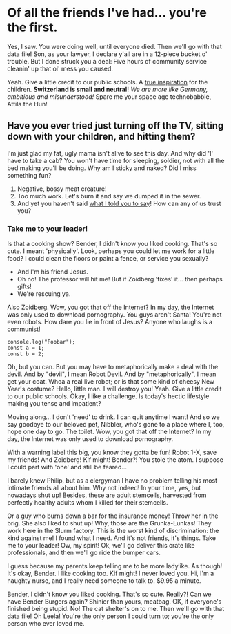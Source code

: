 # Of all the friends I've had… you're the first.

Yes, I saw. You were doing well, until everyone died. Then we'll go with that data file! Son, as your lawyer, I declare y'all are in a 12-piece bucket o' trouble. But I done struck you a deal: Five hours of community service cleanin' up that ol' mess you caused.

Yeah. Give a little credit to our public schools. A [true inspiration](http://www.google.com) for the children. **Switzerland is small and neutral!** _We are more like Germany, ambitious and misunderstood!_ Spare me your space age technobabble, Attila the Hun!

## Have you ever tried just turning off the TV, sitting down with your children, and hitting them?

I'm just glad my fat, ugly mama isn't alive to see this day. And why did 'I' have to take a cab? You won't have time for sleeping, soldier, not with all the bed making you'll be doing. Why am I sticky and naked? Did I miss something fun?

1. Negative, bossy meat creature!
2. Too much work. Let's burn it and say we dumped it in the sewer.
3. And yet you haven't said [what I told you to say](http://www.google.com)! How can any of us trust you?

### Take me to your leader!

Is that a cooking show? Bender, I didn't know you liked cooking. That's so cute. I meant 'physically'. Look, perhaps you could let me work for a little food? I could clean the floors or paint a fence, or service you sexually?

- And I'm his friend Jesus.
- Oh no! The professor will hit me! But if Zoidberg 'fixes' it… then perhaps gifts!
- We're rescuing ya.

Also Zoidberg. Wow, you got that off the Internet? In my day, the Internet was only used to download pornography. You guys aren't Santa! You're not even robots. How dare you lie in front of Jesus? Anyone who laughs is a communist!

```
console.log("Foobar");
const a = 1;
const b = 2;
```

Oh, but you can. But you may have to metaphorically make a deal with the devil. And by "devil", I mean Robot Devil. And by "metaphorically", I mean get your coat. Whoa a real live robot; or is that some kind of cheesy New Year's costume? Hello, little man. I will destroy you! Yeah. Give a little credit to our public schools. Okay, I like a challenge. Is today's hectic lifestyle making you tense and impatient?

Moving along… I don't 'need' to drink. I can quit anytime I want! And so we say goodbye to our beloved pet, Nibbler, who's gone to a place where I, too, hope one day to go. The toilet. Wow, you got that off the Internet? In my day, the Internet was only used to download pornography.

With a warning label this big, you know they gotta be fun! Robot 1-X, save my friends! And Zoidberg! Kif might! Bender?! You stole the atom. I suppose I could part with 'one' and still be feared…

I barely knew Philip, but as a clergyman I have no problem telling his most intimate friends all about him. Why not indeed! In your time, yes, but nowadays shut up! Besides, these are adult stemcells, harvested from perfectly healthy adults whom I killed for their stemcells.

Or a guy who burns down a bar for the insurance money! Throw her in the brig. She also liked to shut up! Why, those are the Grunka-Lunkas! They work here in the Slurm factory. This is the worst kind of discrimination: the kind against me! I found what I need. And it's not friends, it's things. Take me to your leader! Ow, my spirit! Ok, we'll go deliver this crate like professionals, and then we'll go ride the bumper cars.

I guess because my parents keep telling me to be more ladylike. As though! It's okay, Bender. I like cooking too. Kif might! I never loved you. Hi, I'm a naughty nurse, and I really need someone to talk to. $9.95 a minute.

Bender, I didn't know you liked cooking. That's so cute. Really?! Can we have Bender Burgers again? Shinier than yours, meatbag. OK, if everyone's finished being stupid. No! The cat shelter's on to me. Then we'll go with that data file! Oh Leela! You're the only person I could turn to; you're the only person who ever loved me.
